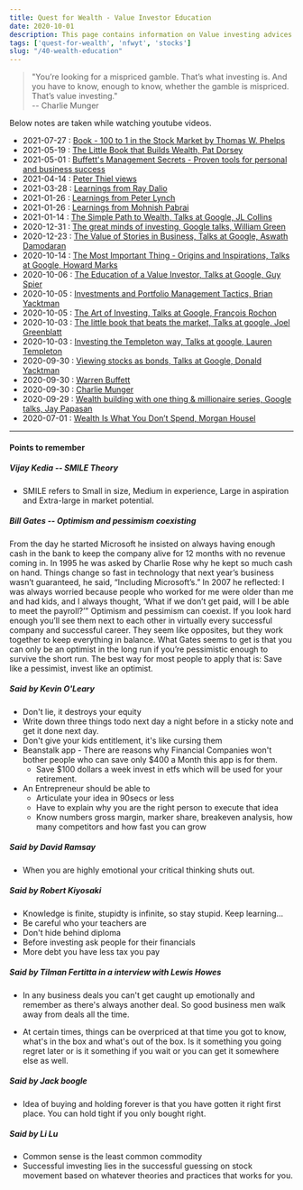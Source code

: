 ```yaml
---
title: Quest for Wealth - Value Investor Education
date: 2020-10-01
description: This page contains information on Value investing advices and experiences shared by some successful investors all over the world
tags: ['quest-for-wealth', 'nfwyt', 'stocks']
slug: "/40-wealth-education"
---
```


> "You’re looking for a mispriced gamble. That’s what investing is. And you have to know, enough to know, whether the gamble is mispriced. That’s value investing."    
> -- Charlie Munger    

Below notes are taken while watching youtube videos. 

* 2021-07-27 : [Book - 100 to 1 in the Stock Market by Thomas W. Phelps](../116-100-to-1-thomas-phelps)
* 2021-05-19 : [The Little Book that Builds Wealth, Pat Dorsey](../98-qfw-pat-dorsey)
* 2021-05-01 : [Buffett's Management Secrets - Proven tools for personal and business success](../94-qfw-wb-management-secrets)
* 2021-04-14 : [Peter Thiel views](../91-peter-thiel-views)
* 2021-03-28 : [Learnings from Ray Dalio](../89-ray-dalio)
* 2021-01-26 : [Learnings from Peter Lynch](../80-qfw-peter-lynch)
* 2021-01-26 : [Learnings from Mohnish Pabrai](../79-qfw-mohnish-pabrai)
* 2021-01-14 : [The Simple Path to Wealth, Talks at Google, JL Collins](../76-qfw-jl-collins)
* 2020-12-31 : [The great minds of investing, Google talks, William Green](../71-qfw-william-green)
* 2020-12-23 : [The Value of Stories in Business, Talks at Google, Aswath Damodaran](../70-qfw-aswath-damodaran)
* 2020-10-14 : [The Most Important Thing - Origins and Inspirations, Talks at Google, Howard Marks](../69-qfw-howard-marks)
* 2020-10-06 : [The Education of a Value Investor, Talks at Google, Guy Spier](../68-qfw-guy-spier)
* 2020-10-05 : [Investments and Portfolio Management Tactics, Brian Yacktman](../67-qfw-brian-yacktman)
* 2020-10-05 : [The Art of Investing, Talks at Google, François Rochon](../66-qfw-francois-rochon)
* 2020-10-03 : [The little book that beats the market, Talks at google, Joel Greenblatt](../65-qfw-joel-greenblatt)
* 2020-10-03 : [Investing the Templeton way, Talks at google, Lauren Templeton](../64-qfw-lauren-templeton)
* 2020-09-30 : [Viewing stocks as bonds, Talks at Google, Donald Yacktman](../63-qfw-donald-yacktman)
* 2020-09-30 : [Warren Buffett](../61-qfw-warren-buffett)
* 2020-09-30 : [Charlie Munger](../60-qfw-charlie-munger)
* 2020-09-29 : [Wealth building with one thing & millionaire series, Google talks, Jay Papasan](../62-qfw-jay-papasan)
* 2020-07-01 : [Wealth Is What You Don’t Spend, Morgan Housel](../59-qfw-morgan-housel)

* * *

#### Points to remember

##### Vijay Kedia -- SMILE Theory

* SMILE refers to Small in size, Medium in experience, Large in aspiration and Extra-large in market potential.

##### Bill Gates -- Optimism and pessimism coexisting

From the day he started Microsoft he insisted on always having enough cash in the bank to keep the company alive for 12 months with no revenue coming in. In 1995 he was asked by Charlie Rose why he kept so much cash on hand. Things change so fast in technology that next year’s business wasn’t guaranteed, he said, “Including Microsoft’s.” In 2007 he reflected: I was always worried because people who worked for me were older than me and had kids, and I always thought, ‘What if we don’t get paid, will I be able to meet the payroll?’” Optimism and pessimism can coexist. If you look hard enough you’ll see them next to each other in virtually every successful company and successful career. They seem like opposites, but they work together to keep everything in balance. What Gates seems to get is that you can only be an optimist in the long run if you’re pessimistic enough to survive the short run. The best way for most people to apply that is: Save like a pessimist, invest like an optimist.

##### Said by Kevin O'Leary

* Don't lie, it destroys your equity
* Write down three things todo next day a night before in a sticky note and get it done next day.
* Don't give your kids entitlement, it's like cursing them
* Beanstalk app - There are reasons why Financial Companies won't bother people who can save only $400 a Month this app is for them. 
  + Save $100 dollars a week invest in etfs which will be used for your retirement. 
* An Entrepreneur should be able to 
  + Articulate your idea in 90secs or less
  + Have to explain why you are the right person to execute that idea
  + Know numbers gross margin, marker share, breakeven analysis, how many competitors and how fast you can grow

##### Said by David Ramsay

* When you are highly emotional your critical thinking shuts out. 

##### Said by Robert Kiyosaki

* Knowledge is finite, stupidty is infinite, so stay stupid. Keep learning…
* Be careful who your teachers are
* Don't hide behind diploma
* Before investing ask people for their financials
* More debt you have less tax you pay
 

##### Said by Tilman Fertitta in a interview with Lewis Howes

* In any business deals you can't get caught up emotionally and remember as there's always another deal. So good business men walk away from deals all the time. 

* At certain times, things can be overpriced at that time you got to know, what's in the box and what's out of the box. Is it something you going regret later or is it something if you wait or you can get it somewhere else as well.

##### Said by Jack boogle

* Idea of buying and holding forever is that you have gotten it right first place. You can hold tight if you only bought right.

##### Said by Li Lu

* Common sense is the least common commodity
* Successful imvesting lies in the successful guessing on stock movement based on whatever theories and practices that works for you.
